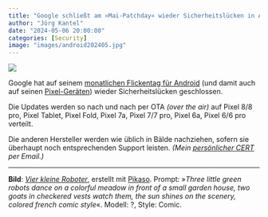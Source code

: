 ```yaml
---
title: "Google schließt am »Mai-Patchday« wieder Sicherheitslücken in Android"
author: "Jörg Kantel"
date: "2024-05-06 20:00:00"
categories: [Security]
image: "images/android202405.jpg"
---
```


[![](images/android202405-b.jpg)](https://www.flickr.com/photos/schockwellenreiter/53562161170/)


Google hat auf seinem [monatlichen Flickentag für Android](https://source.android.com/docs/security/bulletin/2024-05-01?hl=de) (und damit auch auf seinen [Pixel-Geräten](https://source.android.com/docs/security/bulletin/pixel/2024-05-01?hl=de)) wieder  Sicherheitslücken geschlossen.

Die Updates werden so nach und nach per OTA *(over the air)* auf Pixel 8/8 pro, Pixel Tablet, Pixel Fold, Pixel 7a, Pixel 7/7 pro, Pixel 6a, Pixel 6/6 pro verteilt.

Die anderen Hersteller werden wie üblich in Bälde nachziehen, sofern sie überhaupt noch entsprechenden Support leisten. *(Mein [persönlicher CERT](http://www.gwdg.de/~mreiman1/) per Email.)*

---

**Bild**: *[Vier kleine Roboter](https://www.flickr.com/photos/schockwellenreiter/53562161170/)*, erstellt mit [Pikaso](https://www.freepik.com/ai/image-editor). Prompt: »*Three little green robots dance on a colorful meadow in front of a small garden house, two goats in checkered vests watch them, the sun shines on the scenery, colored french comic style*«. Modell: ?, Style: Comic.